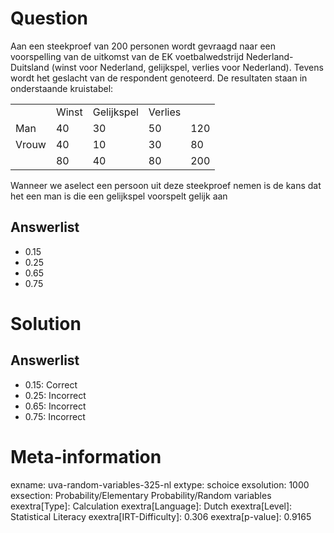 Question
========

Aan een steekproef van 200 personen wordt gevraagd naar een voorspelling
van de uitkomst van de EK voetbalwedstrijd Nederland-Duitsland (winst
voor Nederland, gelijkspel, verlies voor Nederland). Tevens wordt het
geslacht van de respondent genoteerd. De resultaten staan in
onderstaande kruistabel:

  ------- ------- ------------ --------- -----
          Winst   Gelijkspel   Verlies    
  Man     40      30           50        120
  Vrouw   40      10           30        80
          80      40           80        200
  ------- ------- ------------ --------- -----

Wanneer we aselect een persoon uit deze steekproef nemen is de kans dat
het een man is die een gelijkspel voorspelt gelijk aan

Answerlist
----------

* 0.15
* 0.25
* 0.65
* 0.75

Solution
========

Answerlist
----------

* 0.15: Correct
* 0.25: Incorrect
* 0.65: Incorrect
* 0.75: Incorrect

Meta-information
================
exname: uva-random-variables-325-nl
extype: schoice
exsolution: 1000
exsection: Probability/Elementary Probability/Random variables
exextra[Type]: Calculation
exextra[Language]: Dutch
exextra[Level]: Statistical Literacy
exextra[IRT-Difficulty]: 0.306
exextra[p-value]: 0.9165

